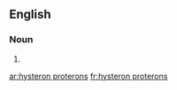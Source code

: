 ==English==

===Noun===
{{head|en}}

# {{plural of|hysteron proteron}}

[[ar:hysteron proterons]]
[[fr:hysteron proterons]]